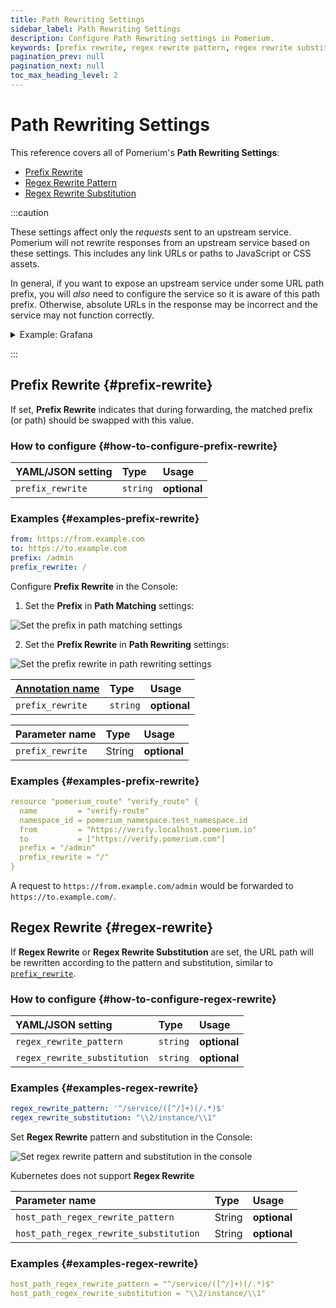 ```yaml
---
title: Path Rewriting Settings
sidebar_label: Path Rewriting Settings
description: Configure Path Rewriting settings in Pomerium.
keywords: [prefix rewrite, regex rewrite pattern, regex rewrite substitution]
pagination_prev: null
pagination_next: null
toc_max_heading_level: 2
---
```



# Path Rewriting Settings

This reference covers all of Pomerium's **Path Rewriting Settings**:

- [Prefix Rewrite](#prefix-rewrite)
- [Regex Rewrite Pattern](#regex-rewrite)
- [Regex Rewrite Substitution](#regex-rewrite)

:::caution

These settings affect only the _requests_ sent to an upstream service. Pomerium will not rewrite responses from an upstream service based on these settings. This includes any link URLs or paths to JavaScript or CSS assets.

In general, if you want to expose an upstream service under some URL path prefix, you will _also_ need to configure the service so it is aware of this path prefix. Otherwise, absolute URLs in the response may be incorrect and the service may not function correctly.

<details>
<summary>Example: Grafana</summary>

If you host a Grafana instance at `https://example.com/grafana/`, using a Pomerium route with the following settings:

```
  prefix: /grafana/
  prefix_rewrite: /
```

then you will also need to configure Grafana with its [`root_url`](https://grafana.com/docs/grafana/latest/setup-grafana/configure-grafana/#root_url) option set to `https://example.com/grafana/`.

(The specific configuration options will vary from service to service. You will need to consult the documentation for your particular service.)

</details>

:::

## Prefix Rewrite {#prefix-rewrite}

If set, **Prefix Rewrite** indicates that during forwarding, the matched prefix (or path) should be swapped with this value.

### How to configure {#how-to-configure-prefix-rewrite}

<Tabs>
<TabItem value="Core" label="Core">

| **YAML**/**JSON** setting | **Type** | **Usage**    |
| :------------------------ | :------- | :----------- |
| `prefix_rewrite`          | `string` | **optional** |

### Examples {#examples-prefix-rewrite}

```yaml
from: https://from.example.com
to: https://to.example.com
prefix: /admin
prefix_rewrite: /
```

</TabItem>
<TabItem value="Enterprise" label="Enterprise">

Configure **Prefix Rewrite** in the Console:

1. Set the **Prefix** in **Path Matching** settings:

![Set the prefix in path matching settings](../img/routes/path-matching/prefix.png)

2. Set the **Prefix Rewrite** in **Path Rewriting** settings:

![Set the prefix rewrite in path rewriting settings](../img/routes/path-rewrite/prefix-rewrite.png)

</TabItem>
<TabItem value="Kubernetes" label="Kubernetes">

| **[Annotation name](/docs/deploy/k8s/ingress#set-ingress-annotations)** | **Type** | **Usage** |
| :-- | :-- | :-- |
| `prefix_rewrite` | `string` | **optional** |

</TabItem>
<TabItem value="Terraform" label="Terraform">

| **Parameter name** | **Type** | **Usage**    |
| :------------------------ | :------- | :----------- |
| `prefix_rewrite`          | String | **optional** |

### Examples {#examples-prefix-rewrite}

```yaml
resource "pomerium_route" "verify_route" {
  name         = "verify-route"
  namespace_id = pomerium_namespace.test_namespace.id
  from         = "https://verify.localhost.pomerium.io"
  to           = ["https://verify.pomerium.com"]
  prefix = "/admin"
  prefix_rewrite = "/"
}
```

</TabItem>
</Tabs>

A request to `https://from.example.com/admin` would be forwarded to `https://to.example.com/`.

## Regex Rewrite {#regex-rewrite}

If **Regex Rewrite** or **Regex Rewrite Substitution** are set, the URL path will be rewritten according to the pattern and substitution, similar to [`prefix_rewrite`](/docs/reference/routes/path-rewriting#prefix-rewrite).

### How to configure {#how-to-configure-regex-rewrite}

<Tabs>
<TabItem value="Core" label="Core">

| **YAML**/**JSON** setting    | **Type** | **Usage**    |
| :--------------------------- | :------- | :----------- |
| `regex_rewrite_pattern`      | `string` | **optional** |
| `regex_rewrite_substitution` | `string` | **optional** |

### Examples {#examples-regex-rewrite}

```yaml
regex_rewrite_pattern: '^/service/([^/]+)(/.*)$'
regex_rewrite_substitution: "\\2/instance/\\1"
```

</TabItem>
<TabItem value="Enterprise" label="Enterprise">

Set **Regex Rewrite** pattern and substitution in the Console:

![Set regex rewrite pattern and substitution in the console](../img/routes/regex/regex-rewrites.png)

</TabItem>
<TabItem value="Kubernetes" label="Kubernetes">

Kubernetes does not support **Regex Rewrite**

</TabItem>
<TabItem value="Terraform" label="Terraform">

| **Parameter name**   | **Type** | **Usage**    |
| :--------------------------- | :------- | :----------- |
| `host_path_regex_rewrite_pattern`      | String | **optional** |
| `host_path_regex_rewrite_substitution ` | String | **optional** |

### Examples {#examples-regex-rewrite}

```yaml
host_path_regex_rewrite_pattern = "^/service/([^/]+)(/.*)$"
host_path_regex_rewrite_substitution = "\\2/instance/\\1"
```

</TabItem>
</Tabs>
